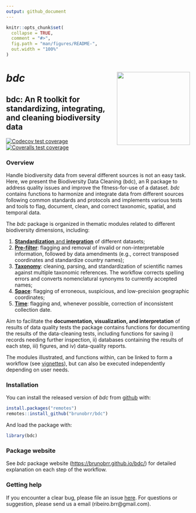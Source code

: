 ---
output: github_document
---

<!-- README.md is generated from README.Rmd. Please edit that file -->

```{r, include = FALSE}
knitr::opts_chunk$set(
  collapse = TRUE,
  comment = "#>",
  fig.path = "man/figures/README-",
  out.width = "100%"
)
```

# ***bdc*** <a href='https://github.com/brunobrr/bdc'><img src="https://raw.githubusercontent.com/brunobrr/bdc/master/man/figures/logo.png" align="right" height="200"/></a>

## bdc: An R toolkit for standardizing, integrating, and cleaning biodiversity data

<!-- badges: start -->

[![Codecov test coverage](https://codecov.io/gh/brunobrr/bdc/branch/master/graph/badge.svg)](https://codecov.io/gh/brunobrr/bdc?branch=master)
[![Coveralls test coverage](https://coveralls.io/repos/github/brunobrr/bdc/badge.svg)](https://coveralls.io/r/brunobrr/bdc?branch=master)
<!-- badges: end -->

### Overview

Handle biodiversity data from several different sources is not an easy task. Here, we present the Biodiversity Data Cleaning (bdc), an R package to address quality issues and improve the fitness-for-use of a dataset. *bdc* contains functions to harmonize and integrate data from different sources following common standards and protocols and implements various tests and tools to flag, document, clean, and correct taxonomic, spatial, and temporal data.

The *bdc* package is organized in thematic modules related to different biodiversity dimensions, including:

1.  [**Standardization** and **integration**](https://brunobrr.github.io/bdc/articles/00_integrate_datasets.html) of different datasets;
2.  [**Pre-filter**](https://brunobrr.github.io/bdc/articles/01_☺prefilter.html): flagging and removal of invalid or non-interpretable information, followed by data amendments (e.g., correct transposed coordinates and standardize country names);
3.  [**Taxonomy**](https://brunobrr.github.io/bdc/articles/02_taxonomy.html): cleaning, parsing, and standardization of scientific names against multiple taxonomic references. The workflow corrects spelling errors and converts nomenclatural synonyms to currently accepted names;
4.  [**Space**](https://brunobrr.github.io/bdc/articles/03_space.html): flagging of erroneous, suspicious, and low-precision geographic coordinates;
5.  [**Time**](https://brunobrr.github.io/bdc/articles/04_time.html): flagging and, whenever possible, correction of inconsistent collection date.

Aim to facilitate the **documentation, visualization, and interpretation** of results of data quality tests the package contains functions for documenting the results of the data-cleaning tests, including functions for saving i) records needing further inspection, ii) databases containing the results of each step, iii) figures, and iv) data-quality reports.

The modules illustrated, and functions within, can be linked to form a workflow (see [vignettes](https://brunobrr.github.io/bdc/)), but can also be executed independently depending on user needs.

### Installation

You can install the released version of *bdc* from [github](https://github.com/brunobrr/bdc) with:

```{r, message=FALSE, warning=FALSE,echo=TRUE,eval=FALSE}
install.packages("remotes")
remotes::install_github("brunobrr/bdc")
```

And load the package with:

```{r, message=FALSE, warning=FALSE,echo=TRUE,eval=TRUE}
library(bdc)
```

### Package website

See *bdc* package website (<https://brunobrr.github.io/bdc/>) for detailed explanation on each step of the workflow.

### Getting help

If you encounter a clear bug, please file an issue [here](https://github.com/brunobrr/bdc/issues). For questions or suggestion, please send us a email (ribeiro.brr\@gmail.com).
